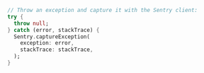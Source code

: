 ```dart
// Throw an exception and capture it with the Sentry client:
try {
  throw null;
} catch (error, stackTrace) {
  Sentry.captureException(
    exception: error,
    stackTrace: stackTrace,
  );
}
```
